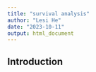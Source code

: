```yaml
---
title: "survival analysis"
author: "Lesi He"
date: "2023-10-11"
output: html_document
---
```


## Introduction
